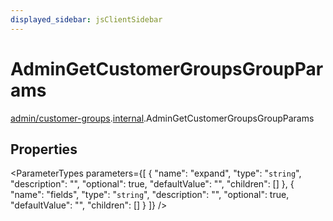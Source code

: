 ```yaml
---
displayed_sidebar: jsClientSidebar
---
```



# AdminGetCustomerGroupsGroupParams

[admin/customer-groups](../../modules/admin_customer_groups.mdx).[internal](../../admin_customer_groups/modules/admin_customer_groups.internal.mdx).AdminGetCustomerGroupsGroupParams

## Properties

<ParameterTypes parameters={[
  {
    "name": "expand",
    "type": "`string`",
    "description": "",
    "optional": true,
    "defaultValue": "",
    "children": []
  },
  {
    "name": "fields",
    "type": "`string`",
    "description": "",
    "optional": true,
    "defaultValue": "",
    "children": []
  }
]} />
